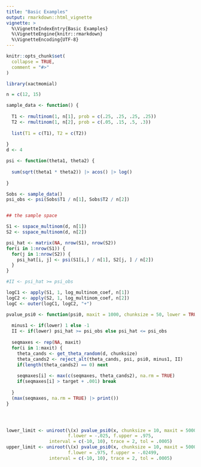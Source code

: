 ```yaml
---
title: "Basic Examples"
output: rmarkdown::html_vignette
vignette: >
  %\VignetteIndexEntry{Basic Examples}
  %\VignetteEngine{knitr::rmarkdown}
  %\VignetteEncoding{UTF-8}
---
```


```r
knitr::opts_chunk$set(
  collapse = TRUE,
  comment = "#>"
)
```

```r
library(xactmomial)
```


```r

n = c(12, 15)

sample_data <- function() {
  
  T1 <- rmultinom(1, n[1], prob = c(.25, .25, .25, .25))
  T2 <- rmultinom(1, n[2], prob = c(.05, .15, .5, .3))
  
  list(T1 = c(T1), T2 = c(T2))
  
}
d <- 4

psi <- function(theta1, theta2) {
  
  sum(sqrt(theta1 * theta2)) |> acos() |> log()
  
}

Sobs <- sample_data()
psi_obs <- psi(Sobs$T1 / n[1], Sobs$T2 / n[2])


## the sample space

S1 <- sspace_multinom(d, n[1])
S2 <- sspace_multinom(d, n[2])

psi_hat <- matrix(NA, nrow(S1), nrow(S2))
for(i in 1:nrow(S1)) {
  for(j in 1:nrow(S2)) {
    psi_hat[i, j] <- psi(S1[i,] / n[1], S2[j, ] / n[2])
  }
}

#II <- psi_hat >= psi_obs

logC1 <- apply(S1, 1, log_multinom_coef, n[1])
logC2 <- apply(S2, 1, log_multinom_coef, n[2])
logC <- outer(logC1, logC2, "+")

pvalue_psi0 <- function(psi0, maxit = 1000, chunksize = 50, lower = TRUE, target = .025) {
  
  minus1 <- if(lower) 1 else -1
  II <- if(lower) psi_hat >= psi_obs else psi_hat <= psi_obs
  
  seqmaxes <- rep(NA, maxit) 
  for(i in 1:maxit) {
    theta_cands <- get_theta_random(d, chunksize)
    theta_cands2 <- reject_alt(theta_cands, psi, psi0, minus1, II)
    if(length(theta_cands2) == 0) next
    
    seqmaxes[i] <- max(c(seqmaxes, theta_cands2), na.rm = TRUE)
    if(seqmaxes[i] > target + .001) break
    
  }
  (max(seqmaxes, na.rm = TRUE) |> print())
}




lower_limit <- uniroot(\(x) pvalue_psi0(x, chunksize = 10, maxit = 5000) - .025, 
                       f.lower = -.025, f.upper = .975, 
                interval = c(-10, 10), trace = 2, tol = .0005)
upper_limit <- uniroot(\(x) pvalue_psi0(x, chunksize = 10, maxit = 5000, lower = FALSE) - .025, 
                       f.lower = .975, f.upper = -.02499, 
                interval = c(-10, 10), trace = 2, tol = .0005)

```


